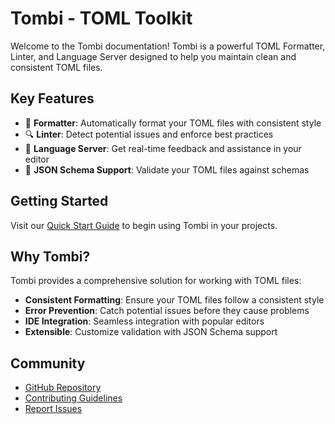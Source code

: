 
# Tombi - TOML Toolkit

Welcome to the Tombi documentation! Tombi is a powerful TOML Formatter, Linter, and Language Server designed to help you maintain clean and consistent TOML files.

## Key Features

- 🎨 **Formatter**: Automatically format your TOML files with consistent style
- 🔍 **Linter**: Detect potential issues and enforce best practices
- 🚀 **Language Server**: Get real-time feedback and assistance in your editor
- 📐 **JSON Schema Support**: Validate your TOML files against schemas

## Getting Started

Visit our [Quick Start Guide](/getting-started) to begin using Tombi in your projects.

## Why Tombi?

Tombi provides a comprehensive solution for working with TOML files:

- **Consistent Formatting**: Ensure your TOML files follow a consistent style
- **Error Prevention**: Catch potential issues before they cause problems
- **IDE Integration**: Seamless integration with popular editors
- **Extensible**: Customize validation with JSON Schema support

## Community

- [GitHub Repository](https://github.com/tombi-toml/tombi)
- [Contributing Guidelines](/contributing)
- [Report Issues](https://github.com/tombi-toml/tombi/issues)

